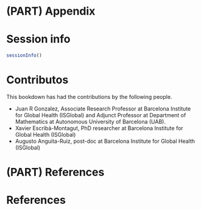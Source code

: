 # (PART) Appendix {-}

# Session info
```r
sessionInfo()
```

# Contributos
This bookdown has had the contributions by the following people.

-   Juan R Gonzalez, Associate Research Professor at Barcelona Institute for Global Health (ISGlobal) and Adjunct Professor at Department of Mathematics at Autonomous University of Barcelona (UAB).
-   Xavier Escribà-Montagut, PhD researcher at Barcelona Institute for Global Health (ISGlobal)
-   Augusto Anguita-Ruiz, post-doc at Barcelona Institute for Global Health (ISGlobal)

# (PART) References {-}

# References
